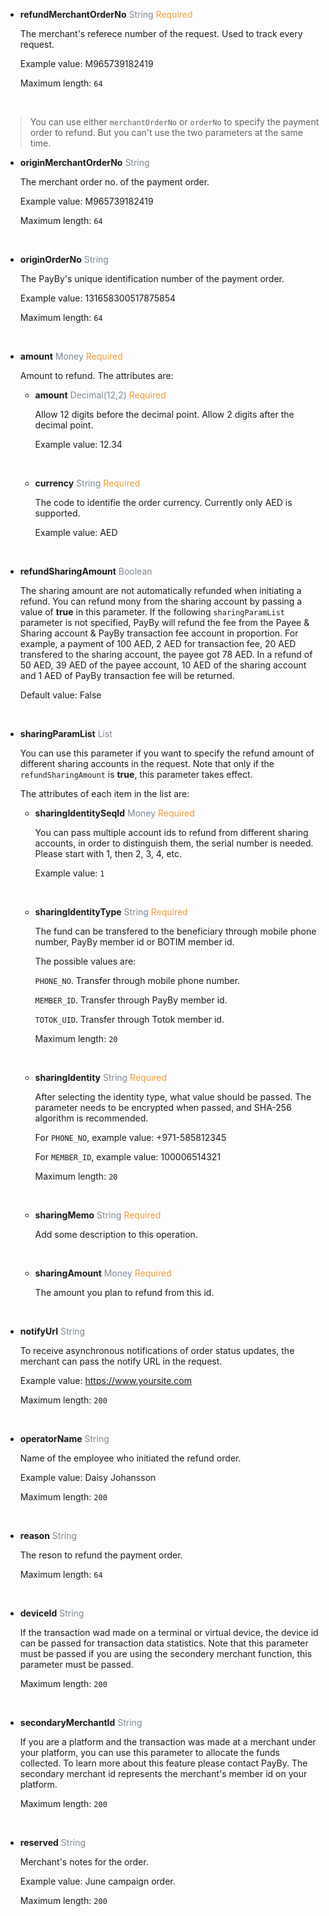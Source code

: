 - **refundMerchantOrderNo** <font color = ' #7d8793'>String</font> <font color = '#f19938'>Required</font>

  The merchant's referece number of the request. Used to track every request.

  Example value: M965739182419

  Maximum length: `64`

  <br />

> You can use either `merchantOrderNo` or `orderNo` to specify the payment order to refund. But you can't use the two parameters at the same time.

- **originMerchantOrderNo** <font color = ' #7d8793'>String</font>

  The merchant order no. of the payment order.

  Example value: M965739182419

  Maximum length: `64`

  <br />

- **originOrderNo** <font color = ' #7d8793'>String</font>

  The PayBy's unique identification number of the payment order.

  Example value: 131658300517875854

  Maximum length: `64`

  <br />

- **amount** <font color = ' #7d8793'>Money</font> <font color = '#f19938'>Required</font>

  Amount to refund. The attributes are:

  - **amount** <font color = ' #7d8793'>Decimal(12,2)</font> <font color = '#f19938'>Required</font>

    Allow 12 digits before the decimal point. Allow 2 digits after the decimal point.

    Example value: 12.34

    <br />

  - **currency** <font color = ' #7d8793'>String</font> <font color = '#f19938'>Required</font>

    The code to identifie the order currency. Currently only AED is supported.

    Example value: AED

    <br />

- **refundSharingAmount** <font color = ' #7d8793'>Boolean</font>

  The sharing amount are not automatically refunded when initiating a refund. You can refund mony from the sharing account by passing a value of **true** in this parameter. If the following `sharingParamList` parameter is not specified, PayBy will refund the fee from the Payee & Sharing account & PayBy transaction fee account in proportion. For example, a payment of 100 AED, 2 AED for transaction fee, 20 AED transfered to the sharing account, the payee got 78 AED. In a refund of 50 AED, 39 AED of the payee account, 10 AED of the sharing account and 1 AED of PayBy transaction fee will be returned.

  Default value: False

  <br/>

- **sharingParamList** <font color = ' #7d8793'>List</font>

  You can use this parameter if you want to specify the refund amount of different sharing accounts in the request. Note that only if the `refundSharingAmount` is **true**, this parameter takes effect.

  The attributes of each item in the list are:

  - **sharingIdentitySeqId**   <font color = ' #7d8793'>Money</font>    <font color = '#f19938'>Required</font>

    You can pass multiple account ids to refund from different sharing accounts, in order to distinguish them, the serial number is needed. Please start with 1, then 2, 3, 4, etc.

    Example value: `1`

    <br/>

  - **sharingIdentityType**   <font color = ' #7d8793'>String</font>    <font color = '#f19938'>Required</font>

    The fund can be transfered to the beneficiary through mobile phone number, PayBy member id or BOTIM member id.

    The possible values are: 

    `PHONE_NO`. Transfer through mobile phone number.

    `MEMBER_ID`. Transfer through PayBy member id.

    `TOTOK_UID`. Transfer through Totok member id.

    Maximum length: `20`

    <br/>

  - **sharingIdentity**   <font color = ' #7d8793'>String</font>    <font color = '#f19938'>Required</font>

    After selecting the identity type, what value should be passed. The parameter needs to be encrypted when passed, and SHA-256 algorithm is recommended.

    For `PHONE_NO`, example value: +971-585812345

    For `MEMBER_ID`, example value: 100006514321

    Maximum length: `20`

    <br/>

  - **sharingMemo**   <font color = ' #7d8793'>String</font>    <font color = '#f19938'>Required</font>

    Add some description to this operation.

    <br/>

  - **sharingAmount**   <font color = ' #7d8793'>Money</font>    <font color = '#f19938'>Required</font>

    The amount you plan to refund from this id.

    <br/>

- **notifyUrl** <font color = ' #7d8793'>String</font>

  To receive asynchronous notifications of order status updates, the merchant can pass the notify URL in the request.

  Example value: https://www.yoursite.com

  Maximum length: `200`

  <br />

- **operatorName** <font color = ' #7d8793'>String</font>

  Name of the employee who initiated the refund order.

  Example value: Daisy Johansson

  Maximum length: `200`

  <br />

- **reason** <font color = ' #7d8793'>String</font>

  The reson to refund the payment order.

  Maximum length: `64`

  <br />

- **deviceId** <font color = ' #7d8793'>String</font>

  If the transaction wad made on a terminal or virtual device, the device id can be passed for transaction data statistics.
  Note that this parameter must be passed if you are using the secondery merchant function, this parameter must be passed.

  Maximum length: `200`

  <br />

- **secondaryMerchantId** <font color = ' #7d8793'>String</font>

  If you are a platform and the transaction was made at a merchant under your platform, you can use this parameter to allocate the funds collected. To learn more about this feature please contact PayBy. The secondary merchant id represents the merchant's member id on your platform.

  Maximum length: `200`

  <br />

- **reserved** <font color = ' #7d8793'>String</font>

  Merchant's notes for the order.

  Example value: June campaign order.

  Maximum length: `200`

  <br />
